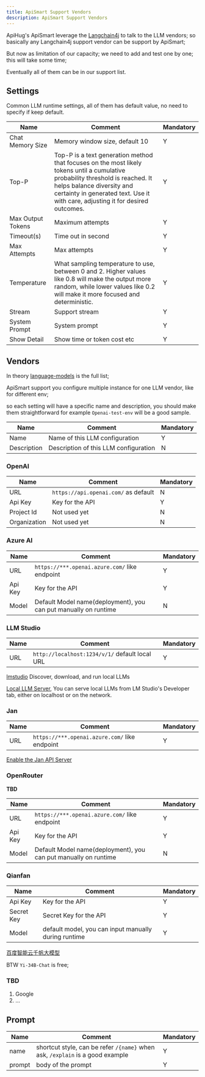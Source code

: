 ```yaml
---
title: ApiSmart Support Vendors
description: ApiSmart Support Vendors
---
```


ApiHug's ApiSmart leverage the [Langchain4j](https://github.com/langchain4j/langchain4j/) to talk to the LLM vendors; so basically any Langchain4j support vendor can be support by ApiSmart;

But now as limitation of our capacity; we need to add and test one by one; this will take some time;

Eventually all of them can be in our support list.


## Settings

Common LLM runtime settings, all of them has default value, no need to specify if keep default.

| Name              | Comment                                                                                                                                                                                                                                        | Mandatory |
|-------------------|------------------------------------------------------------------------------------------------------------------------------------------------------------------------------------------------------------------------------------------------|-----------|
| Chat Memory Size  | Memory window size, default 10                                                                                                                                                                                                                 | Y         |
| Top-P             | Top-P is a text generation method that focuses on the most likely tokens until a cumulative probability threshold is reached. It helps balance diversity and certainty in generated text. Use it with care, adjusting it for desired outcomes. | Y         |
| Max Output Tokens | Maximum attempts                                                                                                                                                                                                                               | Y         |
| Timeout(s)        | Time out in second                                                                                                                                                                                                                             | Y         |
| Max Attempts      | Max attempts                                                                                                                                                                                                                                   | Y         |
| Temperature       | What sampling temperature to use, between 0 and 2. Higher values like 0.8 will make the output more random, while lower values like 0.2 will make it more focused and deterministic.                                                           | Y         |
| Stream            | Support stream                                                                                                                                                                                                                                 | Y         |
| System Prompt     | System prompt                                                                                                                                                                                                                                  | Y         |
| Show Detail       | Show time or token cost etc                                                                                                                                                                                                                    | Y         |


## Vendors

In theory [language-models](https://docs.langchain4j.dev/category/language-models) is the full list;

ApiSmart support you configure multiple instance for one LLM vendor, like for different env;

so each setting will have a specific name and description, you should make them straightforward for example `Openai-test-env` will be a good sample.


| Name        | Comment                               | Mandatory |
|-------------|---------------------------------------|-----------|
| Name        | Name of this LLM configuration        | Y         |
| Description | Description of this LLM configuration | N         |



### OpenAI

| Name         | Comment                              | Mandatory |
|--------------|--------------------------------------|-----------|
| URL          | `https://api.openai.com/` as default | N         |
| Api Key      | Key for the API                      | Y         |
| Project Id   | Not used yet                         | N         |
| Organization | Not used yet                         | N         |


### Azure AI

| Name         | Comment                                                         | Mandatory |
|--------------|-----------------------------------------------------------------|-----------|
| URL          | `https://***.openai.azure.com/` like endpoint                   | Y         |
| Api Key      | Key for the API                                                 | Y         |
| Model        | Default Model name(deployment), you can put manually on runtime | N         |


### LLM Studio

| Name         | Comment                                                         | Mandatory |
|--------------|-----------------------------------------------------------------|-----------|
| URL          | `http://localhost:1234/v/1/` default local URL                  | Y         |

[lmstudio](https://lmstudio.ai/) Discover, download, and run local LLMs

[Local LLM Server](https://lmstudio.ai/docs/basics/server), You can serve local LLMs from LM Studio's Developer tab, either on localhost or on the network.

### Jan

| Name         | Comment                                                         | Mandatory |
|--------------|-----------------------------------------------------------------|-----------|
| URL          | `https://***.openai.azure.com/` like endpoint                   | Y         |

[Enable the Jan API Server](https://jan.ai/integrations/coding/continue-dev#step-2-enable-the-jan-api-server)

### OpenRouter

**TBD**

| Name         | Comment                                                         | Mandatory |
|--------------|-----------------------------------------------------------------|-----------|
| URL          | `https://***.openai.azure.com/` like endpoint                   | Y         |
| Api Key      | Key for the API                                                 | Y         |
| Model        | Default Model name(deployment), you can put manually on runtime | N         |


### Qianfan

| Name       | Comment                                              | Mandatory |
|------------|------------------------------------------------------|-----------|
| Api Key    | Key for the API                                      | Y         |
| Secret Key | Secret Key for the API                               | Y         |
| Model      | default model, you can input manually during runtime | Y         |

[百度智能云千帆大模型](https://console.bce.baidu.com/qianfan/ais/console/applicationConsole/application)

BTW `Yi-34B-Chat` is free;

### TBD

1. Google
2. ...

## Prompt

| Name   | Comment                                                                       | Mandatory |
|--------|-------------------------------------------------------------------------------|-----------|
| name   | shortcut style, can be refer `/{name}` when ask, `/explain` is a good example | Y         |
| prompt | body of the prompt                                                            | Y         |




